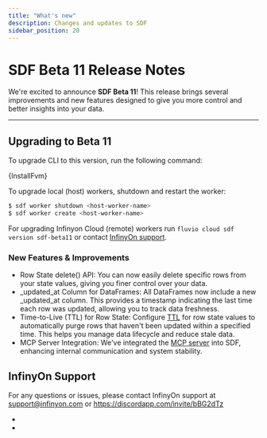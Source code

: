 ```yaml
---
title: "What's new"
description: Changes and updates to SDF
sidebar_position: 20
---
```



# SDF Beta 11 Release Notes

We're excited to announce **SDF Beta 11**! This release brings several improvements and new features designed to give you more control and better insights into your data.

---

## Upgrading to Beta 11

To upgrade CLI to this version, run the following command:

<CodeBlock language="bash">{InstallFvm}</CodeBlock>

To upgrade local (host) workers, shutdown and restart the worker:

```bash
$ sdf worker shutdown <host-worker-name>
$ sdf worker create <host-worker-name>
```

For upgrading Infinyon Cloud (remote) workers run `fluvio cloud sdf version sdf-beta11` or contact [InfinyOn support](#infinyon-support).

### New Features & Improvements

- Row State delete() API: You can now easily delete specific rows from your state values, giving you finer control over your data.
- _updated_at Column for DataFrames: All DataFrames now include a new _updated_at column. This provides a timestamp indicating the last time each row was updated, allowing you to track data freshness.
- Time-to-Live (TTL) for Row State: Configure [TTL] for row state values to automatically purge rows that haven't been updated within a specified time. This helps you manage data lifecycle and reduce stale data.
- MCP Server Integration: We've integrated the [MCP server] into SDF, enhancing internal communication and system stability.

## InfinyOn Support

For any questions or issues, please contact InfinyOn support at support@infinyon.com  or https://discordapp.com/invite/bBG2dTz

- [TTL]: concepts/ttl.mdx
- [MCP server]: mcp.mdx